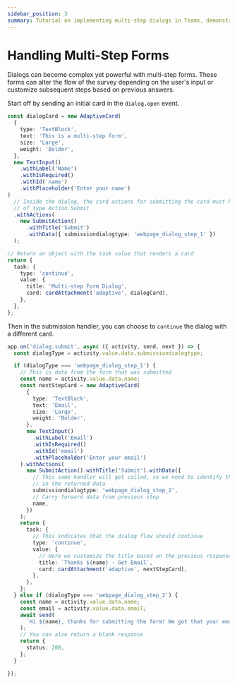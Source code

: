 ```yaml
---
sidebar_position: 3
summary: Tutorial on implementing multi-step dialogs in Teams, demonstrating how to create dynamic form flows that adapt based on user input, with examples of handling state between steps and conditional navigation.
---
```



# Handling Multi-Step Forms

Dialogs can become complex yet powerful with multi-step forms. These forms can alter the flow of the survey depending on the user's input or customize subsequent steps based on previous answers.

Start off by sending an initial card in the `dialog.open` event.

```ts
const dialogCard = new AdaptiveCard(
  {
    type: 'TextBlock',
    text: 'This is a multi-step form',
    size: 'Large',
    weight: 'Bolder',
  },
  new TextInput()
    .withLabel('Name')
    .withIsRequired()
    .withId('name')
    .withPlaceholder('Enter your name')
)
  // Inside the dialog, the card actions for submitting the card must be
  // of type Action.Submit
  .withActions(
    new SubmitAction()
      .withTitle('Submit')
      .withData({ submissiondialogtype: 'webpage_dialog_step_1' })
  );

// Return an object with the task value that renders a card
return {
  task: {
    type: 'continue',
    value: {
      title: 'Multi-step Form Dialog',
      card: cardAttachment('adaptive', dialogCard),
    },
  },
};
```

Then in the submission handler, you can choose to `continue` the dialog with a different card.

```ts
app.on('dialog.submit', async ({ activity, send, next }) => {
  const dialogType = activity.value.data.submissiondialogtype;

  if (dialogType === 'webpage_dialog_step_1') {
    // This is data from the form that was submitted
    const name = activity.value.data.name;
    const nextStepCard = new AdaptiveCard(
      {
        type: 'TextBlock',
        text: 'Email',
        size: 'Large',
        weight: 'Bolder',
      },
      new TextInput()
        .withLabel('Email')
        .withIsRequired()
        .withId('email')
        .withPlaceholder('Enter your email')
    ).withActions(
      new SubmitAction().withTitle('Submit').withData({
        // This same handler will get called, so we need to identify the step
        // in the returned data
        submissiondialogtype: 'webpage_dialog_step_2',
        // Carry forward data from previous step
        name,
      })
    );
    return {
      task: {
        // This indicates that the dialog flow should continue
        type: 'continue',
        value: {
          // Here we customize the title based on the previous response
          title: `Thanks ${name} - Get Email`,
          card: cardAttachment('adaptive', nextStepCard),
        },
      },
    };
  } else if (dialogType === 'webpage_dialog_step_2') {
    const name = activity.value.data.name;
    const email = activity.value.data.email;
    await send(
      `Hi ${name}, thanks for submitting the form! We got that your email is ${email}`
    );
    // You can also return a blank response
    return {
      status: 200,
    };
  }

});
```
